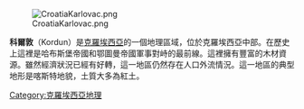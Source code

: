 [[File:CroatiaKarlovac.png|thumb]]

'''科爾敦'''（Kordun）是[[克羅埃西亞|克羅埃西亞]]的一個地理區域，位於克羅埃西亞中部。在歷史上這裡是哈布斯堡帝國和鄂圖曼帝國軍事對峙的最前線。這裡擁有豐富的木材資源。雖然經濟狀況已經有好轉，這一地區仍然存在人口外流情況。這一地區的典型地形是喀斯特地貌，土質大多為紅土。

{{coord|45|07|N|15|35|E|display=title|region:HR-04_type:landmark_source:dewiki}}

[[Category:克羅埃西亞地理|Category:克羅埃西亞地理]]